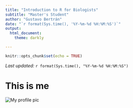 ```yaml
---
title: "Introduction to R for Biologists"
subtitle: "Master's Student"
author: "Gustavo Bertrán"
date: "`r format(Sys.time(), '%Y-%m-%d %H:%M:%S')`"
output:
  html_document: 
    theme: darkly

---
```


```r
knitr::opts_chunk$set(echo = TRUE)
```
*Last updated:* `r format(Sys.time(), "%Y-%m-%d %H:%M:%S")`    

# This is me


![My profile pic](C:/Users/gbert/OneDrive/Documents/Intro R/Profile_Pic.jpg)<br><br> 
